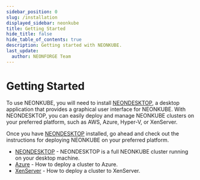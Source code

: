 ```yaml
---
sidebar_position: 0
slug: /installation
displayed_sidebar: neonkube
title: Getting Started
hide_title: false
hide_table_of_contents: true
description: Getting started with NEONKUBE.
last_update:
  author: NEONFORGE Team
---
```



# Getting Started

To use NEONKUBE, you will need to install
[NEONDESKTOP](/docs/neonkube/installation/neon-desktop), a desktop application
that provides a graphical user interface for NEONKUBE. With NEONDESKTOP, you can
easily deploy and manage NEONKUBE clusters on your preferred platform, such as
AWS, Azure, Hyper-V, or XenServer.

Once you have [NEONDESKTOP](/docs/neonkube/installation/neon-desktop) installed,
go ahead and check out the instructions for deploying NEONKUBE on your preferred
platform.

- [NEONDESKTOP](/docs/neonkube/installation/neon-desktop-cluster) - NEONDESKTOP
  is a full NEONKUBE cluster running on your desktop machine.
- [Azure](/docs/neonkube/installation/azure) - How to deploy a cluster to Azure.
- [XenServer](/docs/neonkube/installation/xenserver) - How to deploy a cluster
  to XenServer.

